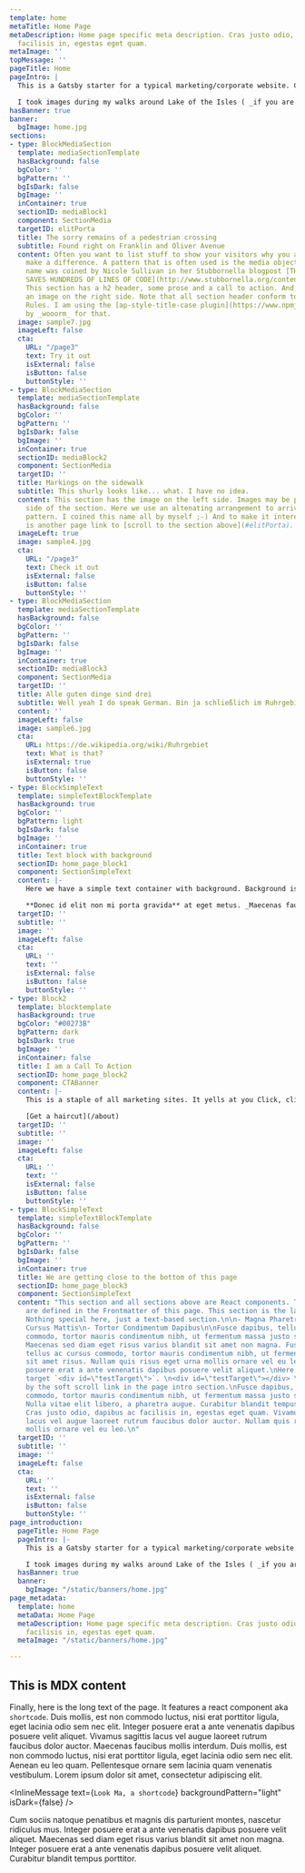 ```yaml
---
template: home
metaTitle: Home Page
metaDescription: Home page specific meta description. Cras justo odio, dapibus ac
  facilisis in, egestas eget quam.
metaImage: ''
topMessage: ''
pageTitle: Home
pageIntro: |
  This is a Gatsby starter for a typical marketing/corporate website. Content is created with [MDX](https://www.gatsbyjs.org/docs/mdx/). It lets you write JSX embedded inside Markdown. It’s a great combination because it allows you to use Markdown’s terse syntax (such as # Heading) for your content and JSX for more advanced, or reusable components. This page is using several components and then at the bottom there is also some markdown body text.

  I took images during my walks around Lake of the Isles ( _if you are from Minneapolis you know where that is_ ) to provide some interesting visuals. This home page features a simple banner and startes with an introduction that features a somewhat larger font size, well, it is an intro after all. Inside this intro you'll find an [in-page link to a section below. Please click it.](#testTarget). Throughout the site smooth scrolling is implemented with [smooth-scroll](https://github.com/cferdinandi/smooth-scroll) a plugin by _cferdinandi_. I'd have liked to use `scroll-behavior: smooth;` which is browser native but Safari doesn't support it and a couple of polyfills didn't seem to work. Once you start scrolling a back-to-top link will appear in the lower right corner of the page, which will scroll the page back to... wait for it... the top of the page.
hasBanner: true
banner:
  bgImage: home.jpg
sections:
- type: BlockMediaSection
  template: mediaSectionTemplate
  hasBackground: false
  bgColor: ''
  bgPattern: ''
  bgIsDark: false
  bgImage: ''
  inContainer: true
  sectionID: mediaBlock1
  component: SectionMedia
  targetID: elitPorta
  title: The sorry remains of a pedestrian crossing
  subtitle: Found right on Franklin and Oliver Avenue
  content: Often you want to list stuff to show your visitors why you and your products
    make a difference. A pattern that is often used is the media object pattern. This
    name was coined by Nicole Sullivan in her Stubbornella blogpost [THE MEDIA OBJECT
    SAVES HUNDREDS OF LINES OF CODE](http://www.stubbornella.org/content/2010/06/25/the-media-object-saves-hundreds-of-lines-of-code/).
    This section has a h2 header, some prose and a call to action. And, of course,
    an image on the right side. Note that all section header conform to AP Style Capitalization
    Rules. I am using the [ap-style-title-case plugin](https://www.npmjs.com/package/ap-style-title-case)
    by _wooorm_ for that.
  image: sample7.jpg
  imageLeft: false
  cta:
    URL: "/page3"
    text: Try it out
    isExternal: false
    isButton: false
    buttonStyle: ''
- type: BlockMediaSection
  template: mediaSectionTemplate
  hasBackground: false
  bgColor: ''
  bgPattern: ''
  bgIsDark: false
  bgImage: ''
  inContainer: true
  sectionID: mediaBlock2
  component: SectionMedia
  targetID: ''
  title: Markings on the sidewalk
  subtitle: This shurly looks like... what. I have no idea.
  content: This section has the image on the left side. Images may be placed on either
    side of the section. Here we use an altenating arrangement to arrive at a ZigZag
    pattern. I coined this name all by myself ;-) And to make it interesting there
    is another page link to [scroll to the section above](#elitPorta).
  imageLeft: true
  image: sample4.jpg
  cta:
    URL: "/page3"
    text: Check it out
    isExternal: false
    isButton: false
    buttonStyle: ''
- type: BlockMediaSection
  template: mediaSectionTemplate
  hasBackground: false
  bgColor: ''
  bgPattern: ''
  bgIsDark: false
  bgImage: ''
  inContainer: true
  sectionID: mediaBlock3
  component: SectionMedia
  targetID: ''
  title: Alle guten dinge sind drei
  subtitle: Well yeah I do speak German. Bin ja schließlich im Ruhrgebiet geboren.
  content: ''
  imageLeft: false
  image: sample6.jpg
  cta:
    URL: https://de.wikipedia.org/wiki/Ruhrgebiet
    text: What is that?
    isExternal: true
    isButton: false
    buttonStyle: ''
- type: BlockSimpleText
  template: simpleTextBlockTemplate
  hasBackground: true
  bgColor: ''
  bgPattern: light
  bgIsDark: false
  bgImage: ''
  inContainer: true
  title: Text block with background
  sectionID: home_page_block1
  component: SectionSimpleText
  content: |-
    Here we have a simple text container with background. Background is courtesy of [Gradient Magic](https://www.gradientmagic.com/), a free gallery of fantastic and unique CSS gradients. Since we are using MDX to author content, this content may also include react components. In this website I am using this capability like Wordpress uses Shortcodes. An example is used down a couple of sections.

    **Donec id elit non mi porta gravida** at eget metus. _Maecenas faucibus mollis interdum_. Fusce dapibus, tellus ac cursus commodo, tortor mauris condimentum nibh, ut fermentum massa justo sit amet risus. Maecenas faucibus mollis interdum. Duis mollis, **est non commodo luctus**, nisi erat porttitor ligula, eget lacinia odio sem nec elit.
  targetID: ''
  subtitle: ''
  image: ''
  imageLeft: false
  cta:
    URL: ''
    text: ''
    isExternal: false
    isButton: false
    buttonStyle: ''
- type: Block2
  template: blocktemplate
  hasBackground: true
  bgColor: "#00273B"
  bgPattern: dark
  bgIsDark: true
  bgImage: ''
  inContainer: false
  title: I am a Call To Action
  sectionID: home_page_block2
  component: CTABanner
  content: |-
    This is a staple of all marketing sites. It yells at you Click, click, click ME. Can't miss this. _This is also an example of a full-width background._

    [Get a haircut](/about)
  targetID: ''
  subtitle: ''
  image: ''
  imageLeft: false
  cta:
    URL: ''
    text: ''
    isExternal: false
    isButton: false
    buttonStyle: ''
- type: BlockSimpleText
  template: simpleTextBlockTemplate
  hasBackground: false
  bgColor: ''
  bgPattern: ''
  bgIsDark: false
  bgImage: ''
  inContainer: true
  title: We are getting close to the bottom of this page
  sectionID: home_page_block3
  component: SectionSimpleText
  content: "This section and all sections above are React components. Their props
    are defined in the Frontmatter of this page. This section is the last one of these.
    Nothing special here, just a text-based section.\n\n- Magna Pharetra Tristique\n-
    Cursus Mattis\n- Tortor Condimentum Dapibus\n\nFusce dapibus, tellus ac cursus
    commodo, tortor mauris condimentum nibh, ut fermentum massa justo sit amet risus.
    Maecenas sed diam eget risus varius blandit sit amet non magna. Fusce dapibus,
    tellus ac cursus commodo, tortor mauris condimentum nibh, ut fermentum massa justo
    sit amet risus. Nullam quis risus eget urna mollis ornare vel eu leo. Integer
    posuere erat a ante venenatis dapibus posuere velit aliquet.\nHere is an inline
    target `<div id=\"testTarget\">`. \n<div id=\"testTarget\"></div> \nThis is targeted
    by the soft scroll link in the page intro section.\nFusce dapibus, tellus ac cursus
    commodo, tortor mauris condimentum nibh, ut fermentum massa justo sit amet risus.
    Nulla vitae elit libero, a pharetra augue. Curabitur blandit tempus porttitor.
    Cras justo odio, dapibus ac facilisis in, egestas eget quam. Vivamus sagittis
    lacus vel augue laoreet rutrum faucibus dolor auctor. Nullam quis risus eget urna
    mollis ornare vel eu leo.\n"
  targetID: ''
  subtitle: ''
  image: ''
  imageLeft: false
  cta:
    URL: ''
    text: ''
    isExternal: false
    isButton: false
    buttonStyle: ''
page_introduction:
  pageTitle: Home Page
  pageIntro: |-
    This is a Gatsby starter for a typical marketing/corporate website. Content is created with [MDX](https://www.gatsbyjs.org/docs/mdx/). It lets you write JSX embedded inside Markdown. It’s a great combination because it allows you to use Markdown’s terse syntax (such as # Heading) for your content and JSX for more advanced, or reusable components. This page is using several components and then at the bottom there is also some markdown body text.

    I took images during my walks around Lake of the Isles ( _if you are from Minneapolis you know where that is_ ) to provide some interesting visuals. This home page features a simple banner and startes with an introduction that features a somewhat larger font size, well, it is an intro after all. Inside this intro you'll find an [in-page link to a section below. Please click it.](http://localhost:8000/#testTarget). Throughout the site smooth scrolling is implemented with [smooth-scroll](https://github.com/cferdinandi/smooth-scroll) a plugin by _cferdinandi_. I'd have liked to use `scroll-behavior: smooth;` which is browser native but Safari doesn't support it and a couple of polyfills didn't seem to work. Once you start scrolling a back-to-top link will appear in the lower right corner of the page, which will scroll the page back to... wait for it... the top of the page.
  hasBanner: true
  banner:
    bgImage: "/static/banners/home.jpg"
page_metadata:
  template: home
  metaData: Home Page
  metaDescription: Home page specific meta description. Cras justo odio, dapibus ac
    facilisis in, egestas eget quam.
  metaImage: "/static/banners/home.jpg"

---
```

## This is MDX content

Finally, here is the long text of the page. It features a react component aka `shortcode`. Duis mollis, est non commodo luctus, nisi erat porttitor ligula, eget lacinia odio sem nec elit. Integer posuere erat a ante venenatis dapibus posuere velit aliquet. Vivamus sagittis lacus vel augue laoreet rutrum faucibus dolor auctor. Maecenas faucibus mollis interdum. Duis mollis, est non commodo luctus, nisi erat porttitor ligula, eget lacinia odio sem nec elit. Aenean eu leo quam. Pellentesque ornare sem lacinia quam venenatis vestibulum. Lorem ipsum dolor sit amet, consectetur adipiscing elit.

<InlineMessage text={`Look Ma, a shortcode`} backgroundPattern="light" isDark={false} />

Cum sociis natoque penatibus et magnis dis parturient montes, nascetur ridiculus mus. Integer posuere erat a ante venenatis dapibus posuere velit aliquet. Maecenas sed diam eget risus varius blandit sit amet non magna. Integer posuere erat a ante venenatis dapibus posuere velit aliquet. Curabitur blandit tempus porttitor.